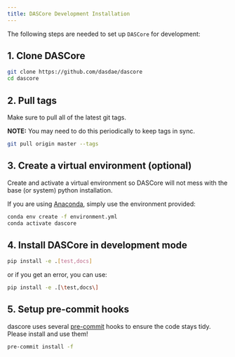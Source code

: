 ```yaml
---
title: DASCore Development Installation
---
```


The following steps are needed to set up `DASCore` for development:

## 1. Clone DASCore

<!--pytest-codeblocks:skip-->
```bash
git clone https://github.com/dasdae/dascore
cd dascore
```

## 2. Pull tags

Make sure to pull all of the latest git tags.

**NOTE:** You may need to do this periodically to keep tags in sync.

<!--pytest-codeblocks:skip-->
```bash
git pull origin master --tags
```

## 3. Create a virtual environment (optional)

Create and activate a virtual environment so DASCore will not mess with the base (or system) python installation.

If you are using [Anaconda](https://www.anaconda.com/), simply use the environment provided:

<!--pytest-codeblocks:skip-->
```bash
conda env create -f environment.yml
conda activate dascore
```

## 4. Install DASCore in development mode

<!--pytest-codeblocks:skip-->
```bash
pip install -e .[test,docs]
```

or if you get an error, you can use:

<!--pytest-codeblocks:skip-->
```bash
pip install -e .[\test,docs\]
```

## 5. Setup pre-commit hooks

dascore uses several [pre-commit](https://pre-commit.com/) hooks to ensure the code stays tidy. Please install and use them!

<!--pytest-codeblocks:skip-->
```bash
pre-commit install -f
```
